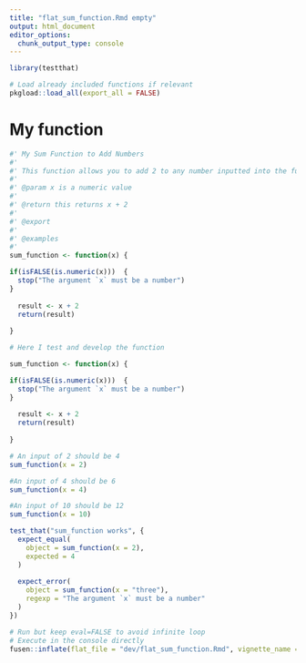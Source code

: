 ```yaml
---
title: "flat_sum_function.Rmd empty"
output: html_document
editor_options: 
  chunk_output_type: console
---
```


```r
library(testthat)
```

<!--
 You need to run the 'description' chunk in the '0-dev_history.Rmd' file before continuing your code there.
-->

```r
# Load already included functions if relevant
pkgload::load_all(export_all = FALSE)
```

# My function

```r
#' My Sum Function to Add Numbers
#' 
#' This function allows you to add 2 to any number inputted into the function
#' 
#' @param x is a numeric value
#'
#' @return this returns x + 2
#' 
#' @export
#'
#' @examples
#' 
sum_function <- function(x) {

if(isFALSE(is.numeric(x)))  {
  stop("The argument `x` must be a number")
}
  
  result <- x + 2
  return(result)
  
}
```

```r

# Here I test and develop the function

sum_function <- function(x) {

if(isFALSE(is.numeric(x)))  {
  stop("The argument `x` must be a number")
}
  
  result <- x + 2
  return(result)
  
}
```


```r

# An input of 2 should be 4 
sum_function(x = 2)

#An input of 4 should be 6
sum_function(x = 4)

#An input of 10 should be 12
sum_function(x = 10)

```

```r
test_that("sum_function works", {
  expect_equal(
    object = sum_function(x = 2),
    expected = 4
  )
  
  expect_error(
    object = sum_function(x = "three"),
    regexp = "The argument `x` must be a number"
  )
})
```


```r
# Run but keep eval=FALSE to avoid infinite loop
# Execute in the console directly
fusen::inflate(flat_file = "dev/flat_sum_function.Rmd", vignette_name = "Sum Function")
```

